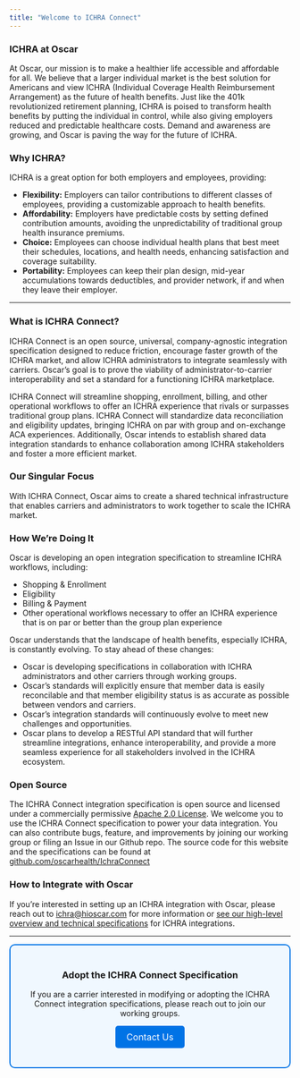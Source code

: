 ```yaml
---
title: "Welcome to ICHRA Connect"
---
```


### ICHRA at Oscar

At Oscar, our mission is to make a healthier life accessible and affordable for all. We believe that a larger individual market is the best solution for Americans and view ICHRA (Individual Coverage Health Reimbursement Arrangement) as the future of health benefits. Just like the 401k revolutionized retirement planning, ICHRA is poised to transform health benefits by putting the individual in control, while also giving employers reduced and predictable healthcare costs. Demand and awareness are growing, and Oscar is paving the way for the future of ICHRA.

### Why ICHRA?

ICHRA is a great option for both employers and employees, providing:

* **Flexibility:** Employers can tailor contributions to different classes of employees, providing a customizable approach to health benefits.
* **Affordability:** Employers have predictable costs by setting defined contribution amounts, avoiding the unpredictability of traditional group health insurance premiums.
* **Choice:** Employees can choose individual health plans that best meet their schedules, locations, and health needs, enhancing satisfaction and coverage suitability.
* **Portability:** Employees can keep their plan design, mid-year accumulations towards deductibles, and provider network, if and when they leave their employer.

---

### What is ICHRA Connect?

ICHRA Connect is an open source, universal, company-agnostic integration specification designed to reduce friction, encourage faster growth of the ICHRA market, and allow ICHRA administrators to integrate seamlessly with carriers. Oscar’s goal is to prove the viability of administrator-to-carrier interoperability and set a standard for a functioning ICHRA marketplace.

ICHRA Connect will streamline shopping, enrollment, billing, and other operational workflows to offer an ICHRA experience that rivals or surpasses traditional group plans. ICHRA Connect will standardize data reconciliation and eligibility updates, bringing ICHRA on par with group and on-exchange ACA experiences. Additionally, Oscar intends to establish shared data integration standards to enhance collaboration among ICHRA stakeholders and foster a more efficient market.

### Our Singular Focus

With ICHRA Connect, Oscar aims to create a shared technical infrastructure that enables carriers and administrators to work together to scale the ICHRA market.

### How We’re Doing It

Oscar is developing an open integration specification to streamline ICHRA workflows, including:

* Shopping & Enrollment
* Eligibility
* Billing & Payment
* Other operational workflows necessary to offer an ICHRA experience that is on par or better than the group plan experience

Oscar understands that the landscape of health benefits, especially ICHRA, is constantly evolving. To stay ahead of these changes:

* Oscar is developing specifications in collaboration with ICHRA administrators and other carriers through working groups.
* Oscar’s standards will explicitly ensure that member data is easily reconcilable and that member eligibility status is as accurate as possible between vendors and carriers.
* Oscar’s integration standards will continuously evolve to meet new challenges and opportunities.
* Oscar plans to develop a RESTful API standard that will further streamline integrations, enhance interoperability, and provide a more seamless experience for all stakeholders involved in the ICHRA ecosystem.

### Open Source
The ICHRA Connect integration specification is open source and licensed under a commercially permissive [Apache 2.0 License](LICENSE). We welcome you to use the ICHRA Connect specification to power your data integration. You can also contribute bugs, feature, and improvements by joining our working group or filing an Issue in our Github repo. The source code for this website and the specifications can be found at [github.com/oscarhealth/IchraConnect](https://github.com/oscarhealth/IchraConnect)

### How to Integrate with Oscar

If you're interested in setting up an ICHRA integration with Oscar, please reach out to [ichra@hioscar.com](mailto:ichra@hioscar.com) for more information or [see our high-level overview and technical specifications](integrating_with_oscar.qmd) for ICHRA integrations.

---

<div style="border: 2px solid #0073e6; padding: 20px; border-radius: 10px; background-color: #f0f8ff; text-align: center;">
  <h3>Adopt the ICHRA Connect Specification</h3>
  <p>If you are a carrier interested in modifying or adopting the ICHRA Connect integration specifications, please reach out to join our working groups.</p>
  <a href="mailto:ichra@hioscar.com" style="display: inline-block; padding: 10px 20px; font-size: 16px; color: white; background-color: #0073e6; border-radius: 5px; text-decoration: none;">Contact Us</a>
</div>